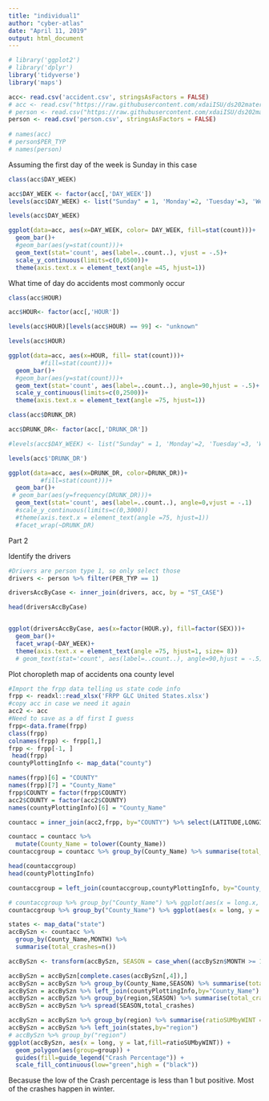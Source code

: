 ```yaml
---
title: "individual1"
author: "cyber-atlas"
date: "April 11, 2019"
output: html_document
---
```


```r
# library('ggplot2')
# library('dplyr')
library('tidyverse')
library('maps')

acc<- read.csv('accident.csv', stringsAsFactors = FALSE)
# acc <- read.csv("https://raw.githubusercontent.com/xdaiISU/ds202materials/master/hwlabs/fars2017/accident.csv", stringsAsFactors = FALSE)
# person <- read.csv("https://raw.githubusercontent.com/xdaiISU/ds202materials/master/hwlabs/fars2017/person.csv")
person <- read.csv('person.csv', stringsAsFactors = FALSE)
 
# names(acc)
# person$PER_TYP
# names(person)

```

Assuming the first day of the week is Sunday in this case


```r

class(acc$DAY_WEEK)

acc$DAY_WEEK <- factor(acc[,'DAY_WEEK'])
levels(acc$DAY_WEEK) <- list("Sunday" = 1, 'Monday'=2, 'Tuesday'=3, 'Wednesday'=4, 'Thursday'=5, 'Friday'=6, 'Saturday'=7)

levels(acc$DAY_WEEK)

ggplot(data=acc, aes(x=DAY_WEEK, color= DAY_WEEK, fill=stat(count)))+
  geom_bar()+
  #geom_bar(aes(y=stat(count)))+
  geom_text(stat='count', aes(label=..count..), vjust = -.5)+
  scale_y_continuous(limits=c(0,6500))+
  theme(axis.text.x = element_text(angle =45, hjust=1))


```

What time of day do accidents most commonly occur

```r
class(acc$HOUR)

acc$HOUR<- factor(acc[,'HOUR'])

levels(acc$HOUR)[levels(acc$HOUR) == 99] <- "unknown"

levels(acc$HOUR)

ggplot(data=acc, aes(x=HOUR, fill= stat(count)))+
         #fill=stat(count)))+
  geom_bar()+
  #geom_bar(aes(y=stat(count)))+
  geom_text(stat='count', aes(label=..count..), angle=90,hjust = -.5)+
  scale_y_continuous(limits=c(0,2500))+
  theme(axis.text.x = element_text(angle =75, hjust=1))

```

```r

class(acc$DRUNK_DR)

acc$DRUNK_DR<- factor(acc[,'DRUNK_DR'])

#levels(acc$DAY_WEEK) <- list("Sunday" = 1, 'Monday'=2, 'Tuesday'=3, 'Wednesday'=4, 'Thursday'=5, 'Friday'=6, 'Saturday'=7)

levels(acc$'DRUNK_DR')

ggplot(data=acc, aes(x=DRUNK_DR, color=DRUNK_DR))+
         #fill=stat(count)))+
  geom_bar()+
 # geom_bar(aes(y=frequency(DRUNK_DR)))+
  geom_text(stat='count', aes(label=..count..), angle=0,vjust = -.1)
  #scale_y_continuous(limits=c(0,3000))
  #theme(axis.text.x = element_text(angle =75, hjust=1))
  #facet_wrap(~DRUNK_DR)


```

Part 2

Identify the drivers


```r
#Drivers are person type 1, so only select those
drivers <- person %>% filter(PER_TYP == 1)

driversAccByCase <- inner_join(drivers, acc, by = "ST_CASE")

head(driversAccByCase)


ggplot(driversAccByCase, aes(x=factor(HOUR.y), fill=factor(SEX)))+
  geom_bar()+
  facet_wrap(~DAY_WEEK)+
  theme(axis.text.x = element_text(angle =75, hjust=1, size= 8))
  # geom_text(stat='count', aes(label=..count..), angle=90,hjust = -.5)

```


Plot choropleth map of accidents ona county level
```r
#Import the frpp data telling us state code info
frpp <- readxl::read_xlsx('FRPP GLC United States.xlsx')
#copy acc in case we need it again
acc2 <- acc
#Need to save as a df first I guess
frpp<-data.frame(frpp)
class(frpp)
colnames(frpp) <- frpp[1,]
frpp <- frpp[-1, ]
 head(frpp)
countyPlottingInfo <- map_data("county")

names(frpp)[6] = "COUNTY"
names(frpp)[7] = "County_Name"
frpp$COUNTY = factor(frpp$COUNTY)
acc2$COUNTY = factor(acc2$COUNTY)
names(countyPlottingInfo)[6] = "County_Name"

countacc = inner_join(acc2,frpp, by="COUNTY") %>% select(LATITUDE,LONGITUD,COUNTY,"County_Name",DAY,MONTH,YEAR,HOUR,"State Name")

countacc = countacc %>% 
  mutate(County_Name = tolower(County_Name))
countaccgroup = countacc %>% group_by(County_Name) %>% summarise(total_crashes = n())

head(countaccgroup)
head(countyPlottingInfo)

countaccgroup = left_join(countaccgroup,countyPlottingInfo, by="County_Name")

# countaccgroup %>% group_by("County_Name") %>% ggplot(aes(x = long.x, y = lat.x, fill=total_crashes)) + geom_polygon(aes(group=group.x))   + guides(fill=guide_legend("Total Crashes"))
countaccgroup %>% group_by("County_Name") %>% ggplot(aes(x = long, y = lat, fill=total_crashes)) + geom_polygon(aes(group=group))  + guides(fill=guide_legend("Total Crashes"))


```


```r

states <- map_data("state")
accBySzn <- countacc %>% 
  group_by(County_Name,MONTH) %>% 
  summarise(total_crashes=n())

accBySzn <- transform(accBySzn, SEASON = case_when((accBySzn$MONTH >= 11 | accBySzn$MONTH <= 3) ~ "WINTER", (accBySzn$MONTH >= 5 & accBySzn$MONTH <= 8) ~ "SUMMER"))

accBySzn = accBySzn[complete.cases(accBySzn[,4]),]
accBySzn = accBySzn %>% group_by(County_Name,SEASON) %>% summarise(total_crash = sum(total_crashes))  
accBySzn = accBySzn %>% left_join(countyPlottingInfo,by="County_Name")
accBySzn = accBySzn %>% group_by(region,SEASON) %>% summarise(total_crashes=sum(total_crash))
accBySzn = accBySzn %>% spread(SEASON,total_crashes)

accBySzn = accBySzn %>% group_by(region) %>% summarise(ratioSUMbyWINT = SUMMER/WINTER)
accBySzn = accBySzn %>% left_join(states,by="region")
# accBySzn %>% group_by("region")
ggplot(accBySzn, aes(x = long, y = lat,fill=ratioSUMbyWINT)) + 
  geom_polygon(aes(group=group)) +
  guides(fill=guide_legend("Crash Percentage")) +
  scale_fill_continuous(low="green",high = ("black"))

```

Becasuse the low of the Crash percentage is less than 1 but positive. Most of the crashes happen in winter. 

